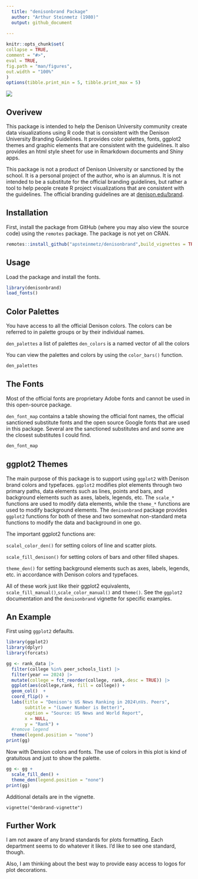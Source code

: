 ```yaml
---
  title: "denisonbrand Package"
  author: "Arthur Steinmetz (1980)"
  output: github_document
  
---
```


<!-- README.md is generated from README.Rmd. Please edit that file -->

```r
knitr::opts_chunk$set(
collapse = TRUE,
comment = "#>",
eval = TRUE,
fig.path = "man/figures",
out.width = "100%"
)
options(tibble.print_min = 5, tibble.print_max = 5)
```

![](man/figures/denison_logo.png)

## Overivew

This package is intended to help the Denison University community create data visualizations using R code that is consistent with the Denison University Branding Guidelines. It provides color palettes, fonts, ggplot2 themes and graphic elements that are consistent with the guidelines. It also provides an html style sheet for use in Rmarkdown documents and Shiny apps.

This package is not a product of Denison University or sanctioned by the school. It is a personal project of the author, who is an alumnus. It is not intended to be a substitute for the official branding guidelines, but rather a tool to help people create R project visualizations that are consistent with the guidelines. The official branding guidelines are at [denison.edu/brand](https://denison.edu/brand).

## Installation

First, install the package from GitHub (where you may also view the source code) using the `remotes` package. The package is not yet on CRAN.

```r
remotes::install_github("apsteinmetz/denisonbrand",build_vignettes = TRUE)
```


## Usage

Load the package and install the fonts.

```r
library(denisonbrand)
load_fonts()
```

## Color Palettes

You have access to all the official Denison colors. The colors can be referred to in palette groups or by their individual names.

`den_palettes` a list of palettes
`den_colors` is a named vector of all the colors

You can view the palettes and colors by using the `color_bars()` function. 

```r
den_palettes
```

## The Fonts

Most of the official fonts are proprietary Adobe fonts and cannot be used in this open-source package.

`den_font_map` contains a table showing the official font names, the official sanctioned substitute fonts and the open source Google fonts that are used in this package. Several are the sanctioned substitutes and and some are the closest substitutes I could find.

```r
den_font_map

```

## ggplot2 Themes

The main purpose of this package is to support using `ggplot2` with Denison brand colors and typefaces.  `ggplot2` modifies plot elements through two primary paths, data elements such as lines, points and bars, and background elements such as axes, labels, legends, etc.  The `scale_*` functions are used to modify data elements, while the `theme_*` functions are used to modify background elements.  The `denisonbrand` package provides `ggplot2` functions for both of these and two somewhat non-standard meta functions to modify the data and background in one go.

The important ggplot2 functions are:

`scalel_color_den()` for setting colors of line and scatter plots.

`scale_fill_denison()` for setting colors of bars and other filled shapes.

`theme_den()` for setting background elements such as axes, labels, legends, etc. in accordance with Denison colors and typefaces. 

All of these work just like their ggplot2 equivalents, `scale_fill_manual()`,`scale_color_manual()` and `theme()`.  See the `ggplot2` documentation and the `denisonbrand` vignette for specific examples.

## An Example

First using `ggplot2` defaults.
```r
library(ggplot2)
library(dplyr)
library(forcats)

gg <- rank_data |> 
  filter(college %in% peer_schools_list) |> 
  filter(year == 2024) |>
  mutate(college = fct_reorder(college, rank,.desc = TRUE)) |> 
  ggplot(aes(college,rank, fill = college)) +
  geom_col()  +
  coord_flip() +
  labs(title = "Denison's US News Ranking in 2024\nVs. Peers",
       subtitle = "(Lower Number is Better)",
       caption = "Source: US News and World Report",
       x = NULL,
       y = "Rank") +
  #remove legend
  theme(legend.position = "none")
print(gg)
```
Now with Dension colors and fonts.  The use of colors in this plot is kind of gratuitous and just to show the palette.
```r
gg <- gg + 
  scale_fill_den() +
  theme_den(legend.position = "none")
print(gg)
```
Additional details are in the vignette.

`vignette("denbrand-vignette")`

## Further Work

I am not aware of any brand standards for plots formatting.  Each department seems to do whatever it likes.  I'd like to see one standard, though.

Also, I am thinking about the best way to provide easy access to logos for plot decorations.
